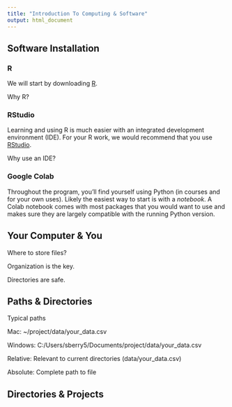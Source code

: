 ```yaml
---
title: "Introduction To Computing & Software"
output: html_document
---
```


## Software Installation

### R

We will start by downloading <a href="https://cran.r-project.org/mirrors.html">R</a>.

Why R?

### RStudio

Learning and using R is much easier with an integrated development environment (IDE). For your R work, we would recommend that you use <a href="https://www.rstudio.com/products/rstudio/download/#download">RStudio</a>.

Why use an IDE?

### Google Colab

Throughout the program, you'll find yourself using Python (in courses and for your own uses). Likely the easiest way to start is with a *notebook*. A Colab notebook comes with most packages that you would want to use and makes sure they are largely compatible with the running Python version. 

## Your Computer & You

Where to store files?

Organization is the key.

Directories are safe.

## Paths & Directories

Typical paths

Mac: ~/project/data/your_data.csv

Windows: C:/Users/sberry5/Documents/project/data/your_data.csv

Relative: Relevant to current directories (data/your_data.csv)

Absolute: Complete path to file

## Directories & Projects
